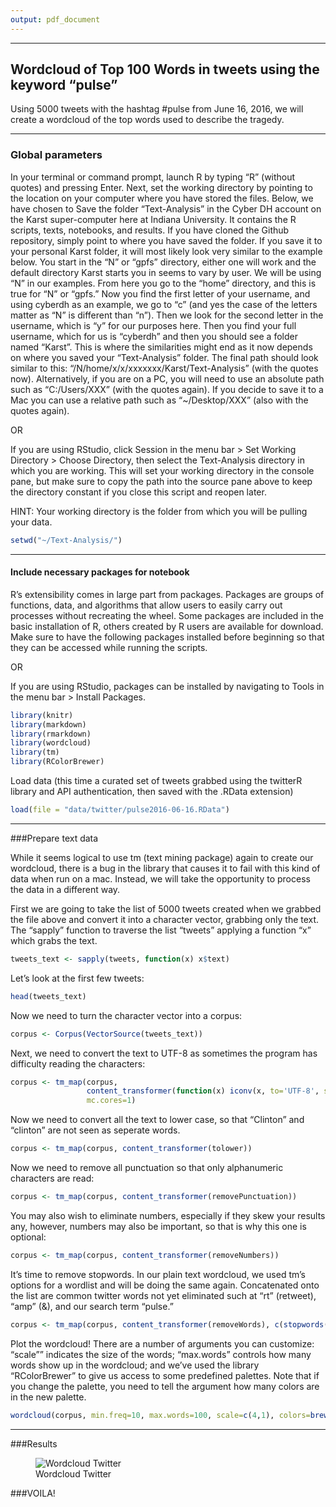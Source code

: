 ```yaml
---
output: pdf_document
---
```

***
## Wordcloud of Top 100 Words in tweets using the keyword "pulse"

Using 5000 tweets with the hashtag #pulse from June 16, 2016, we will create a wordcloud of the top words used to describe the tragedy.

***
### Global parameters 

In your terminal or command prompt, launch R by typing "R" (without quotes) and pressing Enter. Next, set the working directory by pointing to the location on your computer where you have stored the files. Below, we have chosen to Save the folder "Text-Analysis" in the Cyber DH account on the Karst super-computer here at Indiana University. It contains the R scripts, texts, notebooks, and results. If you have cloned the Github repository, simply point to where you have saved the folder. If you save it to your personal Karst folder, it will most likely look very similar to the example below. You start in the "N" or "gpfs" directory, either one will work and the default directory Karst starts you in seems to vary by user. We will be using "N" in our examples. From here you go to the "home" directory, and this is true for "N" or "gpfs." Now you find the first letter of your username, and using cyberdh as an example, we go to "c" (and yes the case of the letters matter as "N" is different than "n"). Then we look for the second letter in the username, which is "y" for our purposes here. Then you find your full username, which for us is "cyberdh" and then you should see a folder named "Karst". This is where the similarities might end as it now depends on where you saved your "Text-Analysis" folder. The final path should look similar to this: "/N/home/x/x/xxxxxxx/Karst/Text-Analysis" (with the quotes now). Alternatively, if you are on a PC, you will need to use an absolute path such as "C:/Users/XXX" (with the quotes again). If you decide to save it to a Mac you can use a relative path such as "~/Desktop/XXX" (also with the quotes again).

OR

If you are using RStudio, click Session in the menu bar > Set Working Directory > Choose Directory, then select the Text-Analysis directory in which you are working. This will set your working directory in the console pane, but make sure to copy the path into the source pane above to keep the directory constant if you close this script and reopen later.

HINT: Your working directory is the folder from which you will be pulling your data.

```r
setwd("~/Text-Analysis/")
```

***
#### Include necessary packages for notebook 

R's extensibility comes in large part from packages. Packages are groups of functions, data, and algorithms that allow users to easily carry out processes without recreating the wheel. Some packages are included in the basic installation of R, others created by R users are available for download. Make sure to have the following packages installed before beginning so that they can be accessed while running the scripts.

OR

If you are using RStudio, packages can be installed by navigating to Tools in the menu bar > Install Packages.

```r
library(knitr)
library(markdown)
library(rmarkdown)
library(wordcloud)
library(tm)
library(RColorBrewer)
```

Load data (this time a curated set of tweets grabbed using the twitterR library and API authentication, then saved with the .RData extension)

```r
load(file = "data/twitter/pulse2016-06-16.RData")
```

***
###Prepare text data

While it seems logical to use tm (text mining package) again to create our wordcloud, there is a bug in the library that causes it to fail with this kind of data when run on a mac. Instead, we will take the opportunity to process the data in a different way.

First we are going to take the list of 5000 tweets created when we grabbed the file above and convert it into a character vector, grabbing only the text. The "sapply" function to traverse the list "tweets" applying a function "x" which grabs the text. 

```r
tweets_text <- sapply(tweets, function(x) x$text)
```

Let's look at the first few tweets:

```r
head(tweets_text)
```
Now we need to turn the character vector into a corpus:
```r
corpus <- Corpus(VectorSource(tweets_text))
```
Next, we need to convert the text to UTF-8 as sometimes the program has difficulty reading the characters:
```r
corpus <- tm_map(corpus,
                 content_transformer(function(x) iconv(x, to='UTF-8', sub='byte')),
                 mc.cores=1)
```
Now we need to convert all the text to lower case, so that "Clinton" and "clinton" are not seen as seperate words.
```r
corpus <- tm_map(corpus, content_transformer(tolower))
```
Now we need to remove all punctuation so that only alphanumeric characters are read:
```r
corpus <- tm_map(corpus, content_transformer(removePunctuation))
```
You may also wish to eliminate numbers, especially if they skew your results any, however, numbers may also be important, so that is why this one is optional:
```r
corpus <- tm_map(corpus, content_transformer(removeNumbers))
```

It's time to remove stopwords. In our plain text wordcloud, we used tm's options for a wordlist and will be doing the same again. Concatenated onto the list are common twitter words not yet eliminated such at "rt" (retweet), "amp" (&), and our search term "pulse."

```r
corpus <- tm_map(corpus, content_transformer(removeWords), c(stopwords("english"), 'rt', 'amp', 'pulse', 'https', 'marketing'))
```

Plot the wordcloud! There are a number of arguments you can customize: "scale"" indicates the size of the words; "max.words" controls how many words show up in the wordcloud; and we've used the library "RColorBrewer" to give us access to some predefined palettes. Note that if you change the palette, you need to tell the argument how many colors are in the new palette. 

```r
wordcloud(corpus, min.freq=10, max.words=100, scale=c(4,1), colors=brewer.pal(8, "Dark2"))
```
***
###Results

![Wordcloud Twitter](./result-imgs/wordCloudTwitter.png)

###VOILA!
